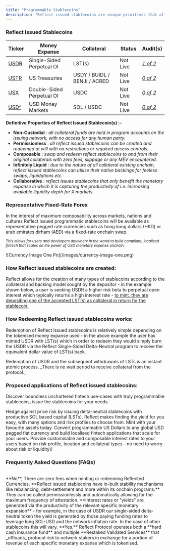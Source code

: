 ```yaml
---
title: "Programmable Stablecoins"
description: "Reflect issued stablecoins are unique primitives that allow users and developers to capture the productivity of specific monetary expansion permissionlessly."
---
```


### Reflect Issued Stablecoins

| Ticker      | Money Expanse             | Collateral                   | Status   | Audit(s)        |
| ----------- | ------------------------- | ---------------------------- | -------- | --------------- |
| <u>USDR</u> | Single-Sided Perpetual OI | LST(s)                       | Not Live | _<u>1 of 2</u>_ |
| <u>USTR</u> | US Treasuries             | USDY / BUIDL / BENJI / ACRED | Not Live | _<u>0 of 2</u>_ |
| <u>USX</u>  | Double-Sided Perpetual OI | USDC                         | Not Live | _<u>0 of 2</u>_ |
| <u>USD^</u> | USD Money Markets         | SOL / USDC                   | Not Live | _<u>0 of 2</u>_ |

**Definitive Properties of Reflect Issued Stablecoin(s) :-**

- **Non-Custodial** : _all collateral funds are held in program accounts on the issuing network, with no access for any human party._
- **Permissionless** : _all reflect issued stablecoins can be created and redeemed at will with no restrictions or required access controls._
- **Composable** _: swap and redeem reflect stablecoins to and from their original collaterals with zero fees, slippage or any MEV encountered._
- **Infinitely Liquid** _: due to the nature of all collateral existing onchain, reflect issued stablecoins can utilise their native backings for feeless swaps, liquidations etc._
- **Collaborative** : _reflect issues stablecoins that only benefit the monetary expanse in which it is capturing the productivity of i.e. increasing available liquidity depth for X markets._

### Representative Fixed-Rate Forex

In the interest of maximum composability across markets, nations and cultures Reflect issued programmatic stablecoins will be available as representative pegged rate currencies such as hong kong dollars (HKD) or arab emirates dirham (AED) via a fixed-rate onchain swap.

_<sub>This allows for users and developers anywhere in the world to build compliant, localised fintech that scales on the power of USD monetary expanse onchain. </sub>_

<Frame caption="Programmable Denominators as Stablecoins">
  ![Currency Image One Pn](/images/currency-image-one.png)
</Frame>

### How Reflect issued stablecoins are created:

Reflect allows for the creation of many types of stablecoins according to the collateral and backing model sought by the depositor - in the example shown below, a user is seeking USDR a higher risk beta to perpetual open interest which typically returns a high interest rate - <u>to mint, they are depositing one of the accepted LST(s) as collateral in return for the stablecoin. </u>

### How Redeeming Reflect issued stablecoins works:

Redemption of Reflect issued stablecoins is relatively simple depending on the tokenised money expanse used - in the above example the user has minted USDR with LST(s) which in order to redeem they would simply burn the USDR via the Reflect Single-Sided Delta-Neutral program to receive the equivalent dollar value of LST(s) back.

<Info>
  Redemption of USDR and the subsequent withdrawals of LSTs is an instant atomic process. _There is no wait period to receive collateral from the protocol._
</Info>

### Proposed applications of Reflect issued stablecoins:

Discover boundless unchartered fintech use-cases with truly programmable stablecoins, issue the stablecoins for your needs.

<CardGroup cols="2">
  <Card title="Hedge SOL (Solana)" icon="chart-simple" color="#00ff00">
    Hedge against price risk by issuing delta-neutral stablecoins with productive SOL based capital (LSTs).
  </Card>
  <Card title="Earn US Dollar Yields" icon="chart-mixed" color="#00ff00">
    Reflect makes finding the yield for you easy, with many options and risk profiles to choose from. Mint with your favourite assets today.
  </Card>
  <Card title="Swap to USD Pegged Fiat" icon="globe" color="#00ff00">
    Convert programmable US Dollars to any global USD pegged fiat currency and build localised fintech applications that scale for your users.
  </Card>
  <Card title="Build next-gen fintech" icon="square-code" color="#00ff00">
    Provide customisable and composable interest rates to your users based on risk profile, location and collateral types - no need to worry about risk or liquidity\!
  </Card>
</CardGroup>

### Frequently Asked Questions (FAQs)

<br />

<AccordionGroup>
  <Accordion title="Are their any Mint/Redeem fees?" icon="circle-question">
    **No**, There are zero fees when minting or redeeming Reflected Currencies.
  </Accordion>
  <Accordion title="How is the price of Reflected Currencies made to be stable?" icon="circle-question">
    **Reflect issued stablecoins have in-built stability mechanisms like rebalancing, debt-settlement and more within its onchain programs.** They can be called permissionlessly and automatically allowing for the maximum frequency of attestation.
  </Accordion>
  <Accordion title="Where does the Interest (yield) come from?" icon="circle-question">
    **Interest rates or "yields" are generated via the productivity of the relevant specific monetary expansion** - for example, in the case of USDR our single-sided delta-neutral token the yield is generated by those paying funding rates to leverage long SOL-USD and the network inflation rate. In the case of other stablecoins this will vary.
  </Accordion>
  <Accordion title="Is the collateral in the program(s) insured?" icon="circle-question">
    **Yes.** Reflect Protocol operates both a **hard cash insurance fund** and multiple **Restaked Validated Services** that _offloads_ protocol risk to network stakers in exchange for a portion of revenue of each specific monetary expanse which is tokenised.
  </Accordion>
</AccordionGroup>